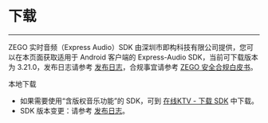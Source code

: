 # 下载

- - -

ZEGO 实时音频（Express Audio）SDK 由深圳市即构科技有限公司提供，您可以在本页面获取适用于 Android 客户端的 Express-Audio SDK，当前可下载版本为 3.21.0，发布日志请参考 [发布日志](!DownloadSDK/Release_Notes)，合规事宜请参考 [ZEGO 安全合规白皮书](https://doc-zh.zego.im/article/16142)。

<Card title="Express-Audio SDK v3.21.0" href="https://storage.zego.im/rtc/ZegoExpressAudio/android/ZegoExpressAudio-android-shared-java.zip" target="_blank">
本地下载
</Card>   

<Note title="说明">

- 如果需要使用“含版权音乐功能”的 SDK，可到 [在线KTV - 下载 SDK](https://doc-zh.zego.im/article/15045) 中下载。
- SDK 版本变更：请参考 [发布日志](!DownloadSDK/Release_Notes)。

</Note>



